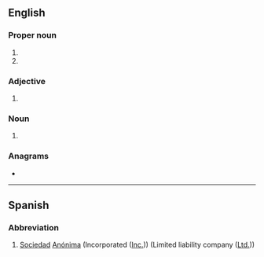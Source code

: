 {{also|ᎦᎪ|Appendix:Variations of "sa"}}
==English==

===Proper noun===
{{en-proper noun}}

# {{initialism of|South Africa|lang=en}}
# {{initialism of|South America|lang=en}}

===Adjective===
{{en-adj|-}}

# {{initialism of|sub anno|lang=en}}

===Noun===
{{en-noun|-}}

# {{lb|en|dated}} {{initialism of|sex appeal|lang=en}}

===Anagrams===
* {{anagrams|en|A's|A*'s|A*s|A+'s|A-'s|A/S|AS|As|A−'s|A♭s|A♯s|a's|a.s.|as}}

----

==Spanish==

===Abbreviation===
{{head|es|abbreviation}}

# [[sociedad|Sociedad]] [[anónima|Anónima]] (Incorporated ([[Inc.]])) (Limited liability company ([[Ltd.]]))